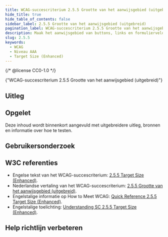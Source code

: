 ```yaml
---
title: WCAG-succescriterium 2.5.5 Grootte van het aanwijsgebied (uitgebreid)
hide_title: true
hide_table_of_contents: false
sidebar_label: 2.5.5 Grootte van het aanwijsgebied (uitgebreid)
pagination_label: WCAG-succescriterium 2.5.5 Grootte van het aanwijsgebied (uitgebreid)
description: Maak het aanwijsgebied van buttons, links en formuliervelden groot genoeg, zodat het makkelijker is om deze te selecteren.
slug: 2.5.5
keywords:
  - WCAG
  - Niveau AAA
  - Target Size (Enhanced)
---
```


{/* @license CC0-1.0 */}


<WcagHeadingGroup level={1} conformanceLevel="Niveau AAA">
  {"WCAG-succescriterium 2.5.5 Grootte van het aanwijsgebied (uitgebreid)"}
</WcagHeadingGroup>

## Uitleg

<Summary />

## Opgelet

Deze inhoud wordt binnenkort aangevuld met uitgebreidere uitleg, bronnen en informatie over hoe te testen.

## Gebruikersonderzoek

<CTAGebruikersonderzoek />

## W3C referenties

- Engelse tekst van het WCAG-succescriterium: [<span lang="en">2.5.5 Target Size (Enhanced)</span>](https://www.w3.org/TR/WCAG22/#target-size-enhanced).
- Nederlandse vertaling van het WCAG-succescriterium: [2.5.5 Grootte van het aanwijsgebied (uitgebreid)](https://www.w3.org/Translations/WCAG22-nl/#grootte-van-het-aanwijsgebied).
- Engelstalige informatie op <span lang="en">How to Meet WCAG</span>: [<span lang="en">Quick Reference 2.5.5 Target Size (Enhanced)</span>](https://www.w3.org/WAI/WCAG22/quickref/#target-size-enhanced).
- Engelstalige toelichting: [<span lang="en">Understanding SC 2.5.5 Target Size (Enhanced)</span>](https://www.w3.org/WAI/WCAG22/Understanding/target-size-enhanced.html).

<SpotlightSection>
  <Markdown omitH1 headinglevel={3}>
    <Disclaimer />
  </Markdown>
</SpotlightSection>

## Help richtlijn verbeteren

<Markdown omitH1 headinglevel={3}>
  <WCAGFooterInfo />
</Markdown>

